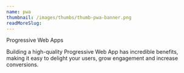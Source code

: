 ```yaml
---
name: pwa
thumbnail: /images/thumbs/thumb-pwa-banner.png
readMoreSlug:
---
```


Progressive Web Apps

Building a high-quality Progressive Web App has incredible benefits, making it easy to delight your users, grow engagement and increase conversions.
